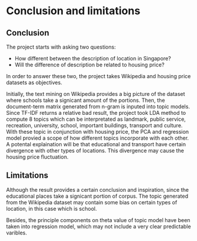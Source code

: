 # Conclusion and limitations

## Conclusion

The project starts with asking two questions: 

  - How different between the description of location in Singapore?
  - Will the difference of description be related to housing price?
  
In order to answer these two, the project takes Wikipedia and housing price datasets as objectives. 

Initially, the text mining on Wikipedia provides a big picture of the dataset where schools take a signicant amount of the portions. Then, the document-term matrix generated from n-gram is inputed into topic models. Since TF-IDF returns a relative bad result, the project took LDA method to compute 8 topics which can be interpretated as landmark, public service, recreation, university, school, important buildings, transport and culture. With these topic in conjunction with housing price, the PCA and regression model provied a scope of how different topics incorporate with each other. A potental explaination will be that educational and transport have certain divergence with other types of locations. This divergence may cause the housing price fluctuation.

## Limitations

Although the result provides a certain conclusion and inspiration, since the educational places take a signicant portion of corpus. The topic generated from the Wikipedia dataset may contain some bias on certain types of location, in this case which is school. 

Besides, the principle components on theta value of topic model have been taken into regression model, which may not include a very clear predictable varibles. 